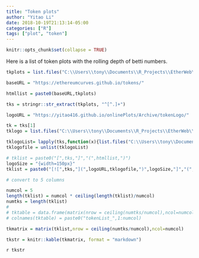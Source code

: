 ```yaml
---
title: "Token plots"
author: "Yitao Li"
date: 2018-10-19T21:13:14-05:00
categories: ["R"]
tags: ["plot", "token"]
---
```


```r
knitr::opts_chunk$set(collapse = TRUE)
```

Here is a list of token plots with the rolling depth of betti numbers.

```r
tkplots = list.files("C:\\Users\\tony\\Documents\\R_Projects\\EtherWeb\\tokenPlots")

baseURL = "https://ethereumcurves.github.io/tokens/"

htmllist = paste0(baseURL,tkplots)

tks = stringr::str_extract(tkplots, "^[^.]+")

logoURL = "https://yitao416.github.io/onlinePlots/Archive/tokenLogo/"

tk = tks[1]
tklogo = list.files("C:\\Users\\tony\\Documents\\R_Projects\\EtherWeb\\static\\tokenLogo",tk)

tklogoList= lapply(tks,function(x){list.files("C:\\Users\\tony\\Documents\\R_Projects\\EtherWeb\\static\\tokenLogo",x)})
tklogofile = unlist(tklogoList)

# tklist = paste0("[",tks,"]","(",htmllist,")")
logoSize = "{width=150px}"
tklist = paste0("[![",tks,"](",logoURL,tklogofile,")",logoSize,"]","(",htmllist,")")

# convert to 5 columns

numcol = 5
length(tklist) = numcol * ceiling(length(tklist)/numcol)
numtks = length(tklist)
# 
# tktable = data.frame(matrix(nrow = ceiling(numtks/numcol),ncol=numcol))
# colnames(tktable) = paste0("tokenList_",1:numcol)

tkmatrix = matrix(tklist,nrow = ceiling(numtks/numcol),ncol=numcol)

tkstr = knitr::kable(tkmatrix, format = "markdown")

```

`r tkstr`


